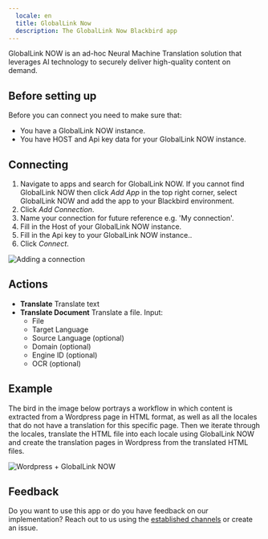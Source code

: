 ```yaml
---
  locale: en
  title: GlobalLink Now
  description: The GlobalLink Now Blackbird app
---
```


<LinkCard title="View on Github" target="_blank" href="https://github.com/bb-io/GlobalLinkNow" icon="github" />

 GlobalLink NOW is an ad-hoc Neural Machine Translation solution that leverages AI technology to securely deliver high-quality content on demand.
 
## Before setting up

Before you can connect you need to make sure that:

- You have a GlobalLink NOW instance.
- You have HOST and Api key data for your GlobalLink NOW instance.

## Connecting

1. Navigate to apps and search for GlobalLink NOW. If you cannot find GlobalLink NOW then click _Add App_ in the top right corner, select GlobalLink NOW and add the app to your Blackbird environment.
2. Click _Add Connection_.
3. Name your connection for future reference e.g. 'My connection'.
4. Fill in the Host of your GlobalLink NOW instance.
5. Fill in the Api key to your GlobalLink NOW instance..
6. Click _Connect_.

![Adding a connection](https://raw.githubusercontent.com/bb-io/GlobalLinkNow/main/image/README/GLN_AddConnection.png)

## Actions

- **Translate** Translate text
- **Translate Document** Translate a file. 
Input:
    - File
    - Target Language
    - Source Language (optional)
    - Domain (optional)
    - Engine ID (optional)
    - OCR (optional)

## Example

The bird in the image below portrays a workflow in which content is extracted from a Wordpress page in HTML format, as well as all the locales that do not have a translation for this specific page. Then we iterate through the locales, translate the HTML file into each locale using GlobalLink NOW and create the translation pages in Wordpress from the translated HTML files.

![Wordpress + GlobalLink NOW](https://raw.githubusercontent.com/bb-io/GlobalLinkNow/main/image/README/WordpressGLN.png)

## Feedback

Do you want to use this app or do you have feedback on our implementation? Reach out to us using the [established channels](https://www.blackbird.io/) or create an issue.

